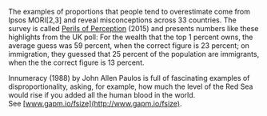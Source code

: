
The examples of proportions that people tend to overestimate come from Ipsos MORI[2,3] and reveal misconceptions across 33 countries. The survey is called [Perils of Perception](http://www.gapm.io/xip15) (2015) and presents numbers like these highlights from the UK poll: For the wealth that the top 1 percent owns, the average guess was 59 percent, when the correct figure is 23 percent; on immigration, they guessed that 25 percent of the population are immigrants, when the the correct figure is 13 percent.

Innumeracy (1988) by John Allen Paulos is full of fascinating examples of disproportionality, asking, for example, how much the level of the Red Sea would rise if you added all the human blood in the world. See [www.gapm.io/fsize](http://www.gapm.io/fsize).